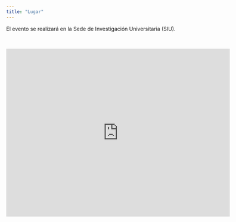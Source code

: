 ```yaml
---
title: "Lugar"
---
```


El evento se realizará en la Sede de Investigación Universitaria (SIU).

<br/>

<iframe src="https://www.google.com/maps/embed?pb=!1m18!1m12!1m3!1d3966.0252752026972!2d-75.56993578526796!3d6.260400895468628!2m3!1f0!2f0!3f0!3m2!1i1024!2i768!4f13.1!3m3!1m2!1s0x8e4428e49a655861%3A0x30cd039e87f0f101!2sSIU+-+Sede+de+Investigaci%C3%B3n+Universitaria!5e0!3m2!1ses!2sco!4v1543423074906" width="600" height="450" frameborder="0" style="border:0" allowfullscreen></iframe>